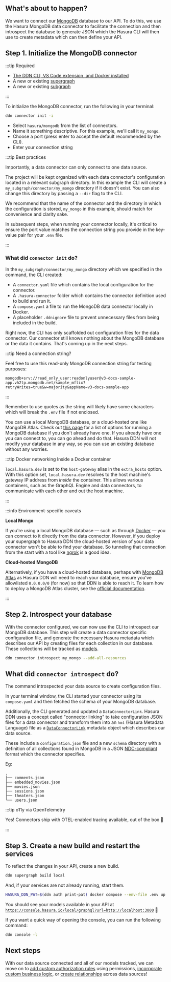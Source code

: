 
## What's about to happen?

We want to connect our [MongoDB](https://www.mongodb.com/) database to our API. To do this, we use the Hasura MongoDB
data connector to facilitate the connection and then introspect the database to generate JSON which the Hasura CLI will
then use to create metadata which can then define your API.

<Thumbnail src="/img/get-started/ERD/connect-data.png" alt="Connect a data source" width="1000px" />

## Step 1. Initialize the MongoDB connector

:::tip Required

- [The DDN CLI, VS Code extension, and Docker installed](/getting-started/build/00-prerequisites.mdx)
- A new or existing [supergraph](/getting-started/build/01-init-supergraph.mdx)
- A new or existing [subgraph](/getting-started/build/02-init-subgraph.mdx)

:::

To initialize the MongoDB connector, run the following in your terminal:

```bash title="Run the following command:"
ddn connector init -i
```

- Select `hasura/mongodb` from the list of connectors.
- Name it something descriptive. For this example, we'll call it `my_mongo`.
- Choose a port (press enter to accept the default recommended by the CLI).
- Enter your connection string

:::tip Best practices

Importantly, a data connector can only connect to one data source.

The project will be kept organized with each data connector's configuration located in a relevant subgraph directory. In
this example the CLI will create a `my_subgraph/connector/my_mongo` directory if it doesn't exist. You can also change
this directory by passing a `--dir` flag to the CLI.

We recommend that the name of the connector and the directory in which the configuration is stored, `my_mongo` in this
example, should match for convenience and clarity sake.

In subsequent steps, when running your connector locally, it's critical to ensure the port value matches the connection
string you provide in the key-value pair for your `.env` file.

:::

### What did `connector init` do?

In the `my_subgraph/connector/my_mongo` directory which we specified in the command, the CLI created:

- A `connector.yaml` file which contains the local configuration for the connector.
- A `.hasura-connector` folder which contains the connector definition used to build and run it.
- A `compose.yaml` a file to run the MongoDB data connector locally in Docker.
- A placeholder `.ddnignore` file to prevent unnecessary files from being included in the build.

Right now, the CLI has only scaffolded out configuration files for the data connector. Our connector still knows nothing
about the MongoDB database or the data it contains. That's coming up in the next steps.

:::tip Need a connection string?

Feel free to use this read-only MongoDB connection string for testing purposes:

```text
mongodb+srv://read_only_user:readonlyuser@v3-docs-sample-app.vh2tp.mongodb.net/sample_mflix?retryWrites=true&w=majority&appName=v3-docs-sample-app
```

:::

Remember to use quotes as the string will likely have some characters which will break the `.env` file if not enclosed.

You can use a local MongoDB database, or a cloud-hosted one like MongoDB Atlas. Check out
[this page](https://www.mongodb.com/docs/manual/installation/) for a list of options for running a MongoDB database if
you don't already have one. If you already have one you can connect to, you can go ahead and do that. Hasura DDN will
not modify your database in any way, so you can use an existing database without any worries.

:::tip Docker networking Inside a Docker container

`local.hasura.dev` is set to the `host-gateway` alias in the `extra_hosts` option. With this option set,
`local.hasura.dev` resolves to the host machine's gateway IP address from _inside_ the container. This allows various
containers, such as the GraphQL Engine and data connectors, to communicate with each other and out the host machine.

:::

:::info Environment-specific caveats

**Local Mongo**

If you're using a local MongoDB database — such as through [Docker](https://hub.docker.com/_/mongodb) — you can connect
to it directly from the data connector. However, if you deploy your supergraph to Hasura DDN the cloud-hosted version of
your data connector won't be able to find your database. So tunneling that connection from the start with a tool like
[ngrok](https://ngrok.com/) is a good idea.

**Cloud-hosted MongoDB**

Alternatively, if you have a cloud-hosted database, perhaps with
[MongoDB Atlas](https://www.mongodb.com/products/platform/atlas-database) as Hasura DDN will need to reach your
database, ensure you've allowlisted `0.0.0.0/0` (for now) so that DDN is able to reach it. To learn how to deploy a
MongoDB Atlas cluster, see the [official documentation](https://www.mongodb.com/docs/atlas/getting-started/).

:::

## Step 2. Introspect your database

With the connector configured, we can now use the CLI to introspect our MongoDB database. This step will create a data
connector specific configuration file, and generate the necessary Hasura metadata which describes our API by creating
files for each collection in our database. These collections will be tracked as
[models](/supergraph-modeling/models.mdx).

```bash title="Run the following command, updating the referenced paths to match your directory structure:"
ddn connector introspect my_mongo --add-all-resources
```

## What did `connector introspect` do?

The command introspected your data source to create configuration files.

In your terminal window, the CLI started your connector using its `compose.yaml` and then fetched the schema of your
MongoDB database.

Additionally, the CLI generated and updated a `DataConnectorLink`. Hasura DDN uses a concept called "connector linking"
to take configuration JSON files for a data connector and transform them into an `hml` (Hasura Metadata Language) file
as a [`DataConnectorLink`](/supergraph-modeling/data-connector-links.mdx) metadata object which describes our data
source.

These include a `configuration.json` file and a new `schema` directory with a definition of all collections found in
MongoDB in a JSON [NDC-compliant](https://github.com/hasura/ndc-spec) format which the connector specifies.

Eg:

```text
.
├── comments.json
├── embedded_movies.json
├── movies.json
├── sessions.json
├── theaters.json
└── users.json
```

:::tip o11y via OpenTelemetry

Yes! Connectors ship with OTEL-enabled tracing available, out of the box 🎉

:::

## Step 3. Create a new build and restart the services

To reflect the changes in your API, create a new build.

```bash title= "Run the following:"
ddn supergraph build local
```

And, if your services are not already running, start them.

```bash title="Run the following:"
HASURA_DDN_PAT=$(ddn auth print-pat) docker compose --env-file .env up --build --watch
```

You should see your models available in your API at
[`https://console.hasura.io/local/graphql?url=http://localhost:3000`](https://console.hasura.io/local/graphql?url=http://localhost:3000)
🎉

If you want a quick way of opening the console, you can run the following command:

```bash title="Run:"
ddn console -l
```

## Next steps

With our data source connected and all of our models tracked, we can move on to
[add custom authorization rules](/getting-started/build/05-add-permissions.mdx) using permissions,
[incorporate custom business logic](/getting-started/build/06-add-business-logic.mdx), or
[create relationships](/getting-started/build/07-create-a-relationship.mdx) across data sources!

